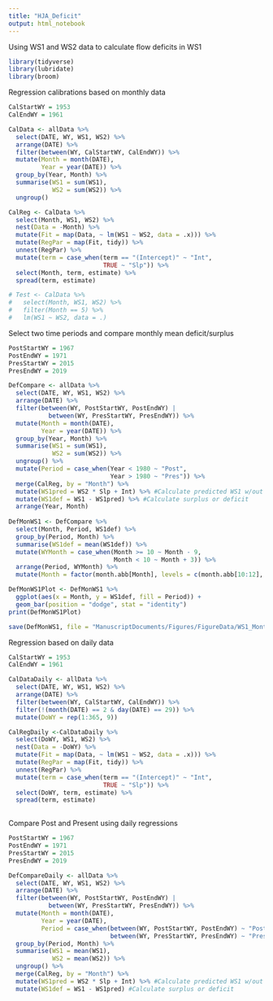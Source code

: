 ```yaml
---
title: "HJA_Deficit"
output: html_notebook
---
```


Using WS1 and WS2 data to calculate flow deficits in WS1

```r
library(tidyverse)
library(lubridate)
library(broom)
```

Regression calibrations based on monthly data
```r
CalStartWY = 1953
CalEndWY = 1961

CalData <- allData %>% 
  select(DATE, WY, WS1, WS2) %>% 
  arrange(DATE) %>% 
  filter(between(WY, CalStartWY, CalEndWY)) %>% 
  mutate(Month = month(DATE),
         Year = year(DATE)) %>%
  group_by(Year, Month) %>%
  summarise(WS1 = sum(WS1),
            WS2 = sum(WS2)) %>%
  ungroup()

CalReg <- CalData %>% 
  select(Month, WS1, WS2) %>% 
  nest(Data = -Month) %>% 
  mutate(Fit = map(Data, ~ lm(WS1 ~ WS2, data = .x))) %>% 
  mutate(RegPar = map(Fit, tidy)) %>% 
  unnest(RegPar) %>% 
  mutate(term = case_when(term == "(Intercept)" ~ "Int",
                          TRUE ~ "Slp")) %>% 
  select(Month, term, estimate) %>% 
  spread(term, estimate)

# Test <- CalData %>% 
#   select(Month, WS1, WS2) %>% 
#   filter(Month == 5) %>% 
#   lm(WS1 ~ WS2, data = .)
```

Select two time periods and compare monthly mean deficit/surplus
```r
PostStartWY = 1967
PostEndWY = 1971
PresStartWY = 2015
PresEndWY = 2019

DefCompare <- allData %>% 
  select(DATE, WY, WS1, WS2) %>% 
  arrange(DATE) %>% 
  filter(between(WY, PostStartWY, PostEndWY) |
           between(WY, PresStartWY, PresEndWY)) %>% 
  mutate(Month = month(DATE),
         Year = year(DATE)) %>%
  group_by(Year, Month) %>% 
  summarise(WS1 = sum(WS1),
            WS2 = sum(WS2)) %>% 
  ungroup() %>% 
  mutate(Period = case_when(Year < 1980 ~ "Post",
                            Year > 1980 ~ "Pres")) %>% 
  merge(CalReg, by = "Month") %>% 
  mutate(WS1pred = WS2 * Slp + Int) %>% #Calculate predicted WS1 w/out treatment
  mutate(WS1def = WS1 - WS1pred) %>% #Calculate surplus or deficit
  arrange(Year, Month)
  
DefMonWS1 <- DefCompare %>% 
  select(Month, Period, WS1def) %>% 
  group_by(Period, Month) %>% 
  summarise(WS1def = mean(WS1def)) %>% 
  mutate(WYMonth = case_when(Month >= 10 ~ Month - 9,
                             Month < 10 ~ Month + 3)) %>% 
  arrange(Period, WYMonth) %>% 
  mutate(Month = factor(month.abb[Month], levels = c(month.abb[10:12], month.abb[1:9])))

DefMonWS1Plot <- DefMonWS1 %>% 
  ggplot(aes(x = Month, y = WS1def, fill = Period)) +
  geom_bar(position = "dodge", stat = "identity")
print(DefMonWS1Plot)

save(DefMonWS1, file = "ManuscriptDocuments/Figures/FigureData/WS1_Month_Deficit.RData")
```

Regression based on daily data
```r
CalStartWY = 1953
CalEndWY = 1961

CalDataDaily <- allData %>% 
  select(DATE, WY, WS1, WS2) %>% 
  arrange(DATE) %>% 
  filter(between(WY, CalStartWY, CalEndWY)) %>% 
  filter(!(month(DATE) == 2 & day(DATE) == 29)) %>% 
  mutate(DoWY = rep(1:365, 9))

CalRegDaily <-CalDataDaily %>% 
  select(DoWY, WS1, WS2) %>% 
  nest(Data = -DoWY) %>% 
  mutate(Fit = map(Data, ~ lm(WS1 ~ WS2, data = .x))) %>% 
  mutate(RegPar = map(Fit, tidy)) %>% 
  unnest(RegPar) %>% 
  mutate(term = case_when(term == "(Intercept)" ~ "Int",
                          TRUE ~ "Slp")) %>% 
  select(DoWY, term, estimate) %>% 
  spread(term, estimate)
  
```

Compare Post and Present using daily regressions
```r
PostStartWY = 1967
PostEndWY = 1971
PresStartWY = 2015
PresEndWY = 2019

DefCompareDaily <- allData %>% 
  select(DATE, WY, WS1, WS2) %>% 
  arrange(DATE) %>% 
  filter(between(WY, PostStartWY, PostEndWY) |
           between(WY, PresStartWY, PresEndWY)) %>% 
  mutate(Month = month(DATE),
         Year = year(DATE),
         Period = case_when(between(WY, PostStartWY, PostEndWY) ~ "Post",
                            between(WY, PresStartWY, PresEndWY) ~ "Pres")) %>% 
  group_by(Period, Month) %>% 
  summarise(WS1 = mean(WS1),
            WS2 = mean(WS2)) %>% 
  ungroup() %>% 
  merge(CalReg, by = "Month") %>% 
  mutate(WS1pred = WS2 * Slp + Int) %>% #Calculate predicted WS1 w/out treatment
  mutate(WS1def = WS1 - WS1pred) #Calculate surplus or deficit

```


















